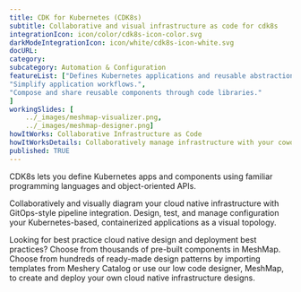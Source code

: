 ---title: CDK for Kubernetes (CDK8s)  subtitle: Collaborative and visual infrastructure as code for cdk8sintegrationIcon: icon/color/cdk8s-icon-color.svgdarkModeIntegrationIcon: icon/white/cdk8s-icon-white.svgdocURL: category: subcategory: Automation & ConfigurationfeatureList: ["Defines Kubernetes applications and reusable abstractions using familiar programming languages.","Simplify application workflows.","Compose and share reusable components through code libraries."]workingSlides: [    ../_images/meshmap-visualizer.png,    ../_images/meshmap-designer.png]howItWorks: Collaborative Infrastructure as CodehowItWorksDetails: Collaboratively manage infrastructure with your coworkers synchronously sharing the same designs.published: TRUE---<p>    CDK8s lets you define Kubernetes apps and components using familiar programming languages and object-oriented APIs.</p><p>    Collaboratively and visually diagram your cloud native infrastructure with GitOps-style pipeline integration. Design, test, and manage configuration your Kubernetes-based, containerized applications as a visual topology.</p><p>    Looking for best practice cloud native design and deployment best practices? Choose from thousands of pre-built components in MeshMap. Choose from hundreds of ready-made design patterns by importing templates from Meshery Catalog or use our low code designer, MeshMap, to create and deploy your own cloud native infrastructure designs.</p>